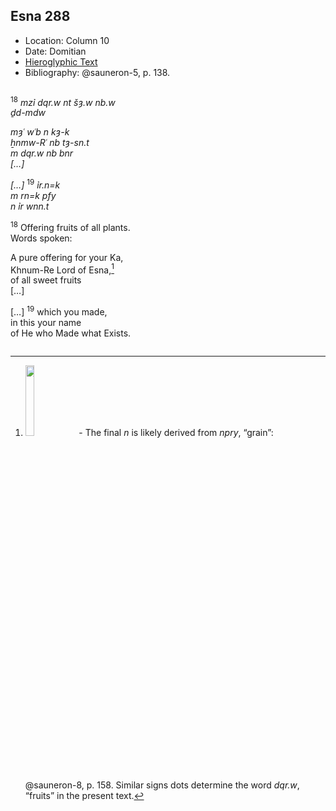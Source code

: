 ## Esna 288 {-}  
  
<style>  
  
  .col2 {  
    columns: 2 320px;         /* number of columns and width in pixels*/  
    -webkit-columns: 2 320px; /* chrome, safari */  
    -moz-columns: 2 320px;    /* firefox */  
    -webkit-column-break-inside: avoid;  
    -page-break-inside: avoid;  
    -break-inside: avoid;  
  }  
  
</style>  

- Location: Column 10
- Date: Domitian 
- [Hieroglyphic Text](https://www.ifao.egnet.net/uploads/publications/enligne/Temples-Esna003.pdf#page=244){target="_blank"}  
- Bibliography: @sauneron-5, p. 138.

<div class="col2">  

^18^ *mzỉ dqr.w nt šȝ.w nb.w  *  
*ḏd-mdw  *  
   
*mȝʿ wʿb n kȝ-k  *  
*ẖnmw-Rʿ nb tȝ-sn.t  *  
*m dqr.w nb bnr   *  
*[...]  *  
    
*[...]* ^19^ *ỉr.n=k  *  
*m rn=k pfy  *  
*n ỉr wnn.t  *

^18^ Offering fruits of all plants.  
Words spoken:  
   
A pure offering for your Ka,  
Khnum-Re Lord of Esna,[^fn-288-1]  
of all sweet fruits  
[...]  
  
[...] ^19^ which you made,  
in this your name  
of He who Made what Exists.  

</div>

[^fn-288-1]: ![](./images/288_18.png){width=17%} - The final *n* is likely derived from *npry*, "grain": @sauneron-8, p. 158. Similar signs dots determine the word *dqr.w*, "fruits" in the present text.